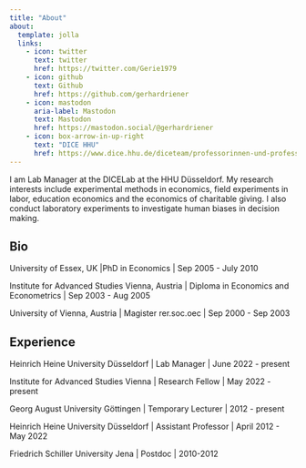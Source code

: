 ```yaml
---
title: "About"
about:
  template: jolla
  links:
    - icon: twitter
      text: twitter
      href: https://twitter.com/Gerie1979
    - icon: github
      text: Github
      href: https://github.com/gerhardriener
    - icon: mastodon
      aria-label: Mastodon
      text: Mastodon
      href: https://mastodon.social/@gerhardriener
    - icon: box-arrow-in-up-right
      text: "DICE HHU"
      href: https://www.dice.hhu.de/diceteam/professorinnen-und-professoren/riener
---
```

I am Lab Manager at the DICELab at the HHU Düsseldorf. My research interests include experimental methods in economics, field experiments in labor, education economics and the economics of charitable giving. I also conduct laboratory experiments to investigate human biases in decision making.

[Mastodon verification](https://econtwitter.net/@gerhardriener){rel="me" style="display: none;"}


## Bio

University of Essex, UK |PhD in Economics | Sep 2005 - July 2010

Institute for Advanced Studies Vienna, Austria |
Diploma in Economics and Econometrics | Sep 2003 - Aug 2005

University of Vienna, Austria |
Magister rer.soc.oec | Sep 2000 - Sep 2003

## Experience

Heinrich Heine University Düsseldorf | Lab Manager | June 2022 - present

Institute for Advanced Studies Vienna | Research Fellow | May 2022 - present

Georg August University Göttingen | Temporary Lecturer |  2012 - present  

Heinrich Heine University Düsseldorf | Assistant Professor | April 2012 - May 2022

Friedrich Schiller University Jena | Postdoc | 2010-2012
